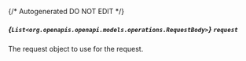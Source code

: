 {/* Autogenerated DO NOT EDIT  */}

##### *{`List<org.openapis.openapi.models.operations.RequestBody>`}* `request`
The request object to use for the request.
<Collapsible openLabel={Labels.showProperties} closeLabel={Labels.hideProperties}>
    <RequestBody/>
</Collapsible>


